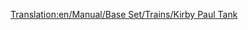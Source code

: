 [[Translation:en/Manual/Base Set/Trains/Kirby Paul Tank]]
{{en/Manual/Base Set/Trains/Trains|Cost=£ 8,203 ($ 16.462)
|Speed=64 kph (40 mph)
|Weight=47 t
|Power=300 hp (223 kW)
|Annual=£ 820 ($ 1.640)
|Designed=1929
|Lifespan=15 Years
|Capacity=N/A
|Description=The Kirby-Paul Tank is among the engines available when the game starts. It's cheap and has very low speed and capacity. Upgrade away from these as soon as time and money permit it.
|Real-life=Collett Pannier Tank
}}